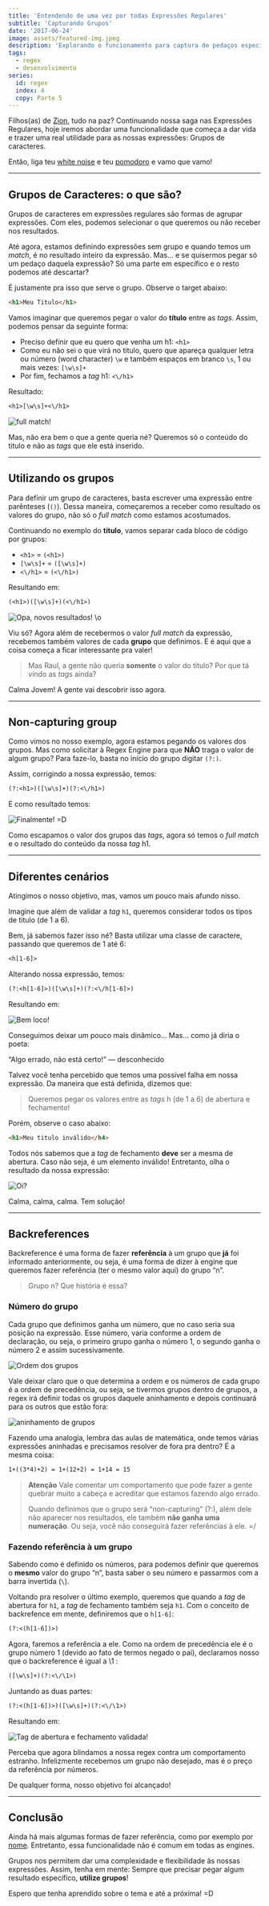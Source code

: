 ```yaml
---
title: 'Entendendo de uma vez por todas Expressões Regulares'
subtitle: 'Capturando Grupos'
date: '2017-06-24'
image: assets/featured-img.jpeg
description: 'Explorando o funcionamento para captura de pedaços específicos de uma string com expressões regulares.'
tags:
  - regex
  - desenvolvimento
series:
  id: regex
  index: 4
  copy: Parte 5
---
```


Filhos(as) de [Zion](https://matrix.fandom.com/wiki/Zion), tudo na paz? Continuando nossa saga nas Expressões Regulares, hoje iremos abordar uma funcionalidade que começa a dar vida e trazer uma real utilidade para as nossas expressões: Grupos de caracteres.

Então, liga teu [white noise](https://pt.wikipedia.org/wiki/Ru%C3%ADdo_branco) e teu [pomodoro](https://pt.wikipedia.org/wiki/T%C3%A9cnica_pomodoro) e vamo que vamo!

---

## Grupos de Caracteres: o que são?

Grupos de caracteres em expressões regulares são formas de agrupar expressões. Com eles, podemos selecionar o que queremos ou não receber nos resultados.

Até agora, estamos definindo expressões sem grupo e quando temos um _match_, é no resultado inteiro da expressão. Mas… e se quisermos pegar só um pedaço daquela expressão? Só uma parte em específico e o resto podemos até descartar?

É justamente pra isso que serve o grupo. Observe o target abaixo:

```html
<h1>Meu Titulo</h1>
```

Vamos imaginar que queremos pegar o valor do **título** entre as _tags_. Assim, podemos pensar da seguinte forma:

- Preciso definir que eu quero que venha um h1: `<h1>`
- Como eu não sei o que virá no titulo, quero que apareça qualquer letra ou número (word character) `\w` e também espaços em branco `\s`, 1 ou mais vezes: `[\w\s]+`
- Por fim, fechamos a _tag_ h1: `<\/h1>`

Resultado:

```txt
<h1>[\w\s]+<\/h1>
```

![full match!](./assets/regex101-html-match-1.png)

Mas, não era bem o que a gente queria né? Queremos só o conteúdo do titulo e não as _tags_ que ele está inserido.

---

## Utilizando os grupos

Para definir um grupo de caracteres, basta escrever uma expressão entre parênteses (`()`). Dessa maneira, começaremos a receber como resultado os valores do grupo, não só o _full match_ como estamos acostumados.

Continuando no exemplo do **título**, vamos separar cada bloco de código por grupos:

- `<h1>` = `(<h1>)`
- `[\w\s]+` = `([\w\s]+)`
- `<\/h1>` = `(<\/h1>)`

Resultando em:

```txt
(<h1>)([\w\s]+)(<\/h1>)
```

![Opa, novos resultados! \o](./assets/regex101-html-match-2.png)

Viu só? Agora além de recebermos o valor _full match_ da expressão, recebemos também valores de cada **grupo** que definimos. E é aqui que a coisa começa a ficar interessante pra valer!

> Mas Raul, a gente não queria **somente** o valor do título? Por que tá vindo as _tags_ ainda?

Calma Jovem! A gente vai descobrir isso agora.

---

## Non-capturing group

Como vimos no nosso exemplo, agora estamos pegando os valores dos grupos. Mas como solicitar à Regex Engine para que **NÃO** traga o valor de algum grupo? Para faze-lo, basta no início do grupo digitar `(?:)`.

Assim, corrigindo a nossa expressão, temos:

```txt
(?:<h1>)([\w\s]+)(?:<\/h1>)
```

E como resultado temos:

![Finalmente! =D](./assets/regex101-html-match-3.png)

Como escapamos o valor dos grupos das _tags_, agora só temos o _full match_ e o resultado do conteúdo da nossa _tag_ h1.

---

## Diferentes cenários

Atingimos o nosso objetivo, mas, vamos um pouco mais afundo nisso.

Imagine que além de validar a _tag_ `h1`, queremos considerar todos os tipos de titulo (de 1 a 6).

Bem, já sabemos fazer isso né? Basta utilizar uma classe de caractere, passando que queremos de 1 até 6:

```txt
<h[1-6]>
```

Alterando nossa expressão, temos:

```txt
(?:<h[1-6]>)([\w\s]+)(?:<\/h[1-6]>)
```

Resultando em:

![Bem loco!](./assets/regex101-html-match-4.png)

Conseguimos deixar um pouco mais dinâmico… Mas… como já diria o poeta:

<BigQuote>“Algo errado, não está certo!” — desconhecido</BigQuote>

Talvez você tenha percebido que temos uma possível falha em nossa expressão. Da maneira que está definida, dizemos que:

> Queremos pegar os valores entre as _tags_ h (de 1 a 6) de abertura e fechamento!

Porém, observe o caso abaixo:

```html
<h1>Meu titulo inválido</h4>
```

Todos nós sabemos que a _tag_ de fechamento **deve** ser a mesma de abertura. Caso não seja, é um elemento inválido! Entretanto, olha o resultado da nossa expressão:

![Oi?](./assets/regex101-html-match-5.png)

<Gif
  src="https://media.giphy.com/media/co5nmPivPa42vv6IVm/giphy.gif"
  caption="Chega, não da mais."
/>

Calma, calma, calma. Tem solução!

---

## Backreferences

Backreference é uma forma de fazer **referência** à um grupo que **já** foi informado anteriormente, ou seja, é uma forma de dizer à engine que queremos fazer referência (ter o mesmo valor aqui) do grupo “n”.

> Grupo n? Que história é essa?

### Número do grupo

Cada grupo que definimos ganha um número, que no caso seria sua posição na expressão. Esse número, varia conforme a ordem de declaração, ou seja, o primeiro grupo ganha o número 1, o segundo ganha o número 2 e assim sucessivamente.

![Ordem dos grupos](./assets/regex101-html-match-5.png)

Vale deixar claro que o que determina a ordem e os números de cada grupo é a ordem de precedência, ou seja, se tivermos grupos dentro de grupos, a regex irá definir todas os grupos daquele aninhamento e depois continuará para os outros que estão fora:

![aninhamento de grupos](./assets/regex101-html-match-7.png)

Fazendo uma analogia, lembra das aulas de matemática, onde temos várias expressões aninhadas e precisamos resolver de fora pra dentro? É a mesma coisa:

```txt
1+((3*4)+2) = 1+(12+2) = 1+14 = 15
```

> **Atenção**
> Vale comentar um comportamento que pode fazer a gente quebrar muito a cabeça e acreditar que estamos fazendo algo errado.
>
> Quando definimos que o grupo será “non-capturing” (?:), além dele não aparecer nos resultados, ele também **não ganha uma numeração**. Ou seja, você não conseguirá fazer referências à ele. =/

### Fazendo referência à um grupo

Sabendo como é definido os números, para podemos definir que queremos o **mesmo** valor do grupo “n”, basta saber o seu número e passarmos com a barra invertida (`\`).

Voltando pra resolver o último exemplo, queremos que quando a _tag_ de abertura for `h1`, a _tag_ de fechamento também seja `h1`. Com o conceito de backrefence em mente, definiremos que o `h[1-6]`:

```txt
(?:<(h[1-6])>)
```

Agora, faremos a referência a ele. Como na ordem de precedência ele é o grupo número 1 (devido ao fato de termos negado o pai), declaramos nosso que o backreference é igual a \1 :

```txt
([\w\s]+)(?:<\/\1>)
```

Juntando as duas partes:

```txt
(?:<(h[1-6])>)([\w\s]+)(?:<\/\1>)
```

Resultando em:

![Tag de abertura e fechamento validada!](./assets/regex101-html-match-8.png)

Perceba que agora blindamos a nossa regex contra um comportamento estranho. Infelizmente recebemos um grupo não desejado, mas é o preço da referência por números.

De qualquer forma, nosso objetivo foi alcançado!

<Gif
  src="https://media.giphy.com/media/F9hQLAVhWnL56/giphy.gif"
  caption="Conseguimos, uhul"
  imgStyle="max-width: 300px;"
/>

---

## Conclusão

Ainda há mais algumas formas de fazer referência, como por exemplo por [nome](www.regular-expressions.info/named.html). Entretanto, essa funcionalidade não é comum em todas as engines.

Grupos nos permitem dar uma complexidade e flexibilidade às nossas expressões. Assim, tenha em mente: Sempre que precisar pegar algum resultado específico, **utilize grupos**!

Espero que tenha aprendido sobre o tema e até a próxima! =D
